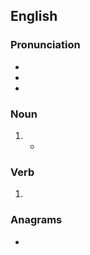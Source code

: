 ==English==

===Pronunciation===
* {{IPA|en|/waɪz/}}
* {{rhymes|en|aɪz|s=1}}
* {{homophones|en|wise|whys}}

===Noun===
{{head|en|noun form}}

# {{plural of|en|wye}}
#* {{quote-book|en|author=John Trotter|title=System of Rational Discourse|publisher=|year=1997|page=22|passage=It is not unknown for a logician to talk about exes and '''wyes'''.}}

===Verb===
{{head|en|verb form}}

# {{en-third-person singular of|wye}}

===Anagrams===
* {{anagrams|en|a=eswy|Wyse|weys|wyse|yews}}